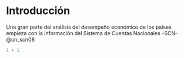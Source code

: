 # Introducción {.unnumbered}

Una gran parte del análisis del desempeño económico de los países empieza con la información del Sistema de Cuentas Nacionales --SCN-- @un_scn08

```r
1 + 1
```
